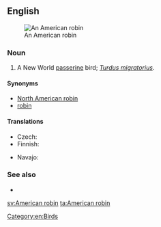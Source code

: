 ==English==
[[Image:American Robin 2006.jpg|thumb|An American robin]]

===Noun===
{{en-noun|sg=[[American]] [[robin]]}}

# A New World [[passerine]] bird; ''[[Turdus migratorius]]''.

====Synonyms====
* [[North American robin]]
* [[robin]]

====Translations====
{{trans-top|''Turdus migratorius''}}
* Czech: {{t-|cs|drozd  stěhovavý}}
* Finnish: {{t|fi|punarintarastas}}
{{trans-mid}}
* Navajo: {{tø|nv|téél halchíʼí}}
{{trans-bottom}}

===See also===
* {{Wikipedia-inline|American Robin}}

[[Category:en:Birds]]

[[sv:American robin]]
[[ta:American robin]]
